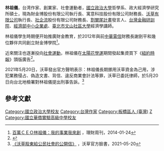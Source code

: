 {{not|戴祖儀}}
{{自傳|time=2019-03-17}}
{{Infobox_Person
| name = 林祖儀
| image= Zuyi.Lin.jpg
| box_width= 240px
| occupation= 創業者、財經作家
| period = 
| birth_name= 
| other_names = 
| Sex = 男
| birth_date= {{birth_date_and_age|1984|2|5}}
| birth_place= {{TWN}}
| death_date= 
| death_place= 
| nationality = {{ROC}}
| residence =
| party = 
| religion = 
| spouse = 
| relatives = 
| educate      =  
* [[國立華僑實驗高級中學|國立華僑實驗高級中學]]
* [[國立政治大學|國立政治大學]]哲學系
* [[國立政治大學|國立政治大學]]經濟學研究所
| past = 
* 商業周刊『財經新聞儀點通』專欄作家
* 『關鍵評論網』專欄作家
* 城邦出版集團簽約作者
* 台灣金融研訓院特約講師
* 經濟部中小企業處講師
* 臺北市文山社區大學經濟學講師
* 政治大學證券研習社社課講師
* PTT官方粉絲團主編
* PTT公益板橋卡創始人與發行人
* 沃草有限公司共同創辦人、發言人、執行長
| work =
* 一冊通曉圖解貨幣學
* 看財經新聞解讀經濟現象
* 興味盎然的經濟理論
}}
'''林祖儀'''{{BD|1984年|2月5日||}}，台湾作家、創業家、社會運動者，[[國立政治大學|國立政治大學]]哲學系、政大經濟學研究所碩士，現為財金博股份有限公司執行長、寓意科技股份有限公司財務長、[[沃草有限公司|沃草有限公司]]執行長、[[社企流|社企流]]股份有限公司財務長、[[割闌尾計畫|割闌尾計畫]]發言人、[[台灣金融研訓院|台灣金融研訓院]]、[[經濟部中小企業處|經濟部中小企業處]]、[[臺北市文山社區大學|臺北市文山社區大學]]經濟學講師。

林祖儀學生時期便开始推廣財金教育，於2012年與前[[中華電信|中華電信]]財務長謝劍平和幾位夥伴共同創立財金博學院<ref name="test">[http://www.moneyweekly.com.tw/Journal/article.aspx?UIDX=16058599180 百萬ＣＥＯ林祖儀：我的事業我來創] {{Wayback|url=http://www.moneyweekly.com.tw/Journal/article.aspx?UIDX=16058599180 |date=20190830010922 }}，理財周刊，2014-01-24</ref>。

近來關注也逐漸投向[[社會運動|社會運動]]，林祖儀在[[太陽花學運|太陽花學運]]期間發起集資買下《[[紐約時報|紐約時報]]》頭版廣告<ref>{{Cite web |url=https://news.ltn.com.tw/news/politics/breakingnews/974604 |title=遍地開花》網友辦到了！集資買下紐時頭版廣告 |date=2014-03-24 |publisher=[[自由時報|自由時報]] |access-date=2019-03-17 |archive-date=2020-08-06 |archive-url=https://web.archive.org/web/20200806111815/https://news.ltn.com.tw/news/politics/breakingnews/974604 |dead-url=no }}</ref>。

2021年5月20日，沃草發出官方聲明表示：林祖儀長期挪用沃草資金為己用，涉犯業務侵占、偽造文書、背信、違反商業會計法等罪，沃草已委託律師，於5月20日向台北地檢署對林祖儀提出刑事告訴。<ref>[https://www.facebook.com/watchout.tw 《沃草股東給公民社會的公開信》] {{Wayback|url=https://www.facebook.com/watchout.tw |date=20201031054314 }}，沃草官方臉書，2021-05-20</ref>

==參考文獻==
{{Reflist}}
{{commons cat|Lin Zu-yi}}
[[Category:國立政治大學校友|Category:國立政治大學校友]]
[[Category:台灣作家|Category:台灣作家]]
[[Category:板橋區人_(臺灣)|Category:板橋區人 (臺灣)]]
[[Category:林姓|Z]]
[[Category:國立華僑實驗高級中學校友|Category:國立華僑實驗高級中學校友]]